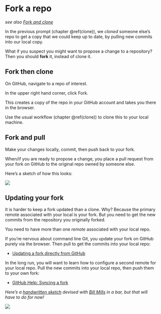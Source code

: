 # Fork a repo {#fork}

*see also [Fork and clone](#fork-and-clone)*

In the previous prompt (chapter \@ref(clone)), we *cloned* someone else's repo to get a copy that we could keep up to date, by pulling new commits into our local copy.

What if you suspect you might want to propose a change to a repository? Then you should **fork** it, instead of clone it.

## Fork then clone

On GitHub, navigate to a repo of interest.

In the upper right hand corner, click Fork.

This creates a copy of the repo in your GitHub account and takes you there in the browser.

Use the usual workflow (chapter \@ref(clone)) to clone this to your local machine.

## Fork and pull

Make your changes locally, commit, then push back to your fork.

When/if you are ready to propose a change, you place a pull request from your fork on GitHub to the original repo owned by someone else.

Here's a sketch of how this looks:

![](img/git-fork-new-project-push-pull-request.png)

## Updating your fork

It is harder to keep a fork updated than a clone. Why? Because the primary remote associated with your local is your fork. But you need to get the new commits from the repository you originally forked.

You need to have more than one *remote* associated with your local repo.

If you're nervous about command line Git, you update your fork on GitHub purely via the browser. Then pull to get the commits into your local repo:

  * [Updating a fork directly from GitHub](http://www.hpique.com/2013/09/updating-a-fork-directly-from-github/)
  
In the long run, you will want to learn how to configure a second remote for your local repo. Pull the new commits into your local repo, then push them to your own fork:

  * [GitHub Help: Syncing a fork](https://help.github.com/articles/syncing-a-fork/)
  
*Here's a [handwritten sketch](https://twitter.com/minisciencegirl/status/697236466867445760) devised with [Bill Mills](http://billmills.github.io) in a bar, but that will have to do for now!*

![](img/git-fork-update.jpg)
